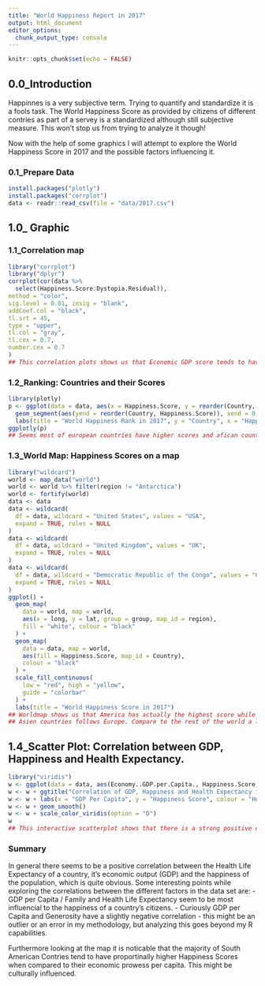 ```yaml
---
title: "World Happiness Report in 2017"
output: html_document
editor_options:
  chunk_output_type: console
---
```

```r
knitr::opts_chunk$set(echo = FALSE)
```


## 0.0_Introduction


Happinnes is a very subjective term. Trying to quantify and standardize it is a fools task. The World Happiness Score as provided by citizens of different contries as part of a servey is a standardized although still subjective measure. This won't stop us from trying to analyze it though! 

 Now with the help of some graphics I will attempt to explore the  World Happiness Score in 2017 and the possible factors influencing it. 

### 0.1_Prepare Data

```r
install.packages("plotly")
install.packages("corrplot")
data <- readr::read_csv(file = "data/2017.csv")
```

## 1.0_ Graphic
### 1.1_Correlation map

```r
library("corrplot")
library("dplyr")
corrplot(cor(data %>%
  select(Happiness.Score:Dystopia.Residual)),
method = "color",
sig.level = 0.01, insig = "blank",
addCoef.col = "black",
tl.srt = 45,
type = "upper",
tl.col = "gray",
tl.cex = 0.7,
number.cex = 0.7
)
## This correlation plots shows us that Economic GDP score tends to have the biggest impact to happiness score and the Health score has the second biggest impact.Correlation between EGP and Happiness Score, Whisker high, whisker low are all 0,81, and it reachs even 0,84 when we put EGP and health Life Expectancy together.
```

### 1.2_Ranking: Countries and their Scores

```r
library(plotly)
p <- ggplot(data = data, aes(x = Happiness.Score, y = reorder(Country, Happiness.Score))) + geom_point(colour = "red", alpha = .5) +
  geom_segment(aes(yend = reorder(Country, Happiness.Score)), xend = 0, colour = "pink", alpha = .5) + theme(axis.text.y = element_text(angle = 0, hjust = 1)) +
  labs(title = "World Happiness Rank in 2017", y = "Country", x = "Happiness.Score")
ggplotly(p)
## Seems most of european countries have higher scores and afican countries have the lower scores. Follow we will use a Worldmap funktion to verify this guess.
```

### 1.3_World Map: Happiness Scores on a map

```r
library("wildcard")
world <- map_data("world")
world <- world %>% filter(region != "Antarctica")
world <- fortify(world)
data <- data
data <- wildcard(
  df = data, wildcard = "United States", values = "USA",
  expand = TRUE, rules = NULL
)
data <- wildcard(
  df = data, wildcard = "United Kingdom", values = "UK",
  expand = TRUE, rules = NULL
)
data <- wildcard(
  df = data, wildcard = "Democratic Republic of the Congo", values = "Congo (Kinshasa)",
  expand = TRUE, rules = NULL
)
ggplot() +
  geom_map(
    data = world, map = world,
    aes(x = long, y = lat, group = group, map_id = region),
    fill = "white", colour = "black"
  ) +
  geom_map(
    data = data, map = world,
    aes(fill = Happiness.Score, map_id = Country),
    colour = "black"
  ) +
  scale_fill_continuous(
    low = "red", high = "yellow",
    guide = "colorbar"
  ) +
  labs(title = "World Happiness Score in 2017")
## Worldmap shows us that America has actually the highest score while most of european contries have good scores.
## Asien countries follows Europe. Compare to the rest of the world a lot of african countries stay less happy or even unhappy.
```

## 1.4_Scatter Plot: Correlation between GDP, Happiness and Health Expectancy.

```r
library("viridis")
w <- ggplot(data = data, aes(Economy..GDP.per.Capita., Happiness.Score, color = Health..Life.Expectancy.), main = "Correlation of GDP, Happiness and Health Expectancy in 2017") + geom_point()
w <- w + ggtitle("Correlation of GDP, Happiness and Health Expectancy in 2017")
w <- w + labs(x = "GDP Per Capita", y = "Happiness Score", colour = "Health Expectancy")
w <- w + geom_smooth()
w <- w + scale_color_viridis(option = "D")
w
## This interactive scatterplot shows that there is a strong positive correlation between GDP and Happiness. Also points are coloured by the Health score, which also suggeests that Health tends to have big impact to happiness.
```

### Summary

In general there seems to be a positive correlation between the Health Life Expectancy of a country, it's economic output (GDP) and the happiness of the population, which is quite obvious.
Some interesting points while exploring the correlations between the different factors in the data set are:
- GDP per Capita / Family and Health Life Expectancy seem to be most influencial to the happiness of a country's citizens.
- Curiously GDP per Capita and Generosity have a slightly negative correlation - this might be an outlier or an error in my methodology, but analyzing this goes beyond my R capabilities.

Furthermore looking at the map it is noticable that the majority of South American Contries tend to have proportinally higher Happiness Scores when compared to their economic prowess per capita. This might be culturally influenced. 

